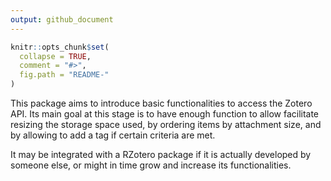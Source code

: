 ```yaml
---
output: github_document
---
```


<!-- README.md is generated from README.Rmd. Please edit that file -->

```r
knitr::opts_chunk$set(
  collapse = TRUE,
  comment = "#>",
  fig.path = "README-"
)
```

This package aims to introduce basic functionalities to access the Zotero API. Its main goal at this stage is to have enough function to allow facilitate resizing the storage space used, by ordering items by attachment size, and by allowing to add a tag if certain criteria are met.

It may be integrated with a RZotero package if it is actually developed by someone else, or might in time grow and increase its functionalities. 
